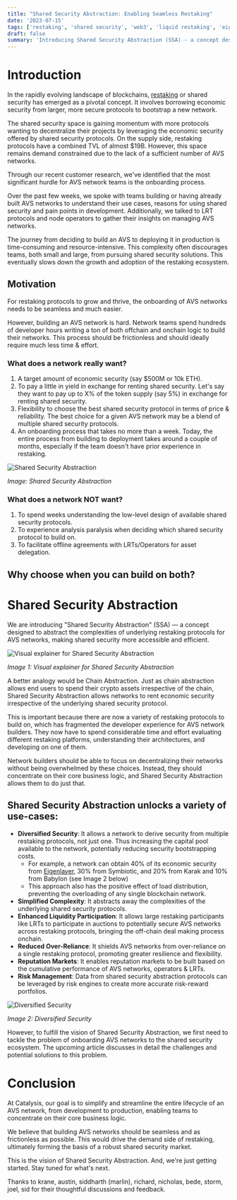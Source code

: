 ```yaml
---
title: "Shared Security Abstraction: Enabling Seamless Restaking"
date: '2023-07-15'
tags: ['restaking', 'shared security', 'web3', 'liquid restaking', 'eigenlayer']
draft: false
summary: 'Introducing Shared Security Abstraction (SSA) - a concept designed to abstract the complexities of underlying restaking protocols for AVS networks, making shared security more accessible and efficient.'
---
```


# Introduction

In the rapidly evolving landscape of blockchains, [restaking](https://www.eigenlayer.xyz/blog/what-is-restaking) or shared security has emerged as a pivotal concept. It involves borrowing economic security from larger, more secure protocols to bootstrap a new network.

The shared security space is gaining momentum with more protocols wanting to decentralize their projects by leveraging the economic security offered by shared security protocols. On the supply side, restaking protocols have a combined TVL of almost $19B. However, this space remains demand constrained due to the lack of a sufficient number of AVS networks.

Through our recent customer research, we've identified that the most significant hurdle for AVS network teams is the onboarding process.

Over the past few weeks, we spoke with teams building or having already built AVS networks to understand their use cases, reasons for using shared security and pain points in development. Additionally, we talked to LRT protocols and node operators to gather their insights on managing AVS networks.

The journey from deciding to build an AVS to deploying it in production is time-consuming and resource-intensive. This complexity often discourages teams, both small and large, from pursuing shared security solutions. This eventually slows down the growth and adoption of the restaking ecosystem.

## Motivation

For restaking protocols to grow and thrive, the onboarding of AVS networks needs to be seamless and much easier.

However, building an AVS network is hard. Network teams spend hundreds of developer hours writing a ton of both offchain and onchain logic to build their networks. This process should be frictionless and should ideally require much less time & effort.

### What does a network really want?

1. A target amount of economic security (say $500M or 10k ETH).
2. To pay a little in yield in exchange for renting shared security. Let's say they want to pay up to X% of the token supply (say 5%) in exchange for renting shared security.
3. Flexibility to choose the best shared security protocol in terms of price & reliability. The best choice for a given AVS network may be a blend of multiple shared security protocols.
4. An onboarding process that takes no more than a week. Today, the entire process from building to deployment takes around a couple of months, especially if the team doesn't have prior experience in restaking.

![Shared Security Abstraction](/static/images/shared-security-1.png)

*Image: Shared Security Abstraction*

### What does a network NOT want?

1. To spend weeks understanding the low-level design of available shared security protocols.
2. To experience analysis paralysis when deciding which shared security protocol to build on.
3. To facilitate offline agreements with LRTs/Operators for asset delegation.

## Why choose when you can build on both?

# Shared Security Abstraction

We are introducing "Shared Security Abstraction" (SSA) — a concept designed to abstract the complexities of underlying restaking protocols for AVS networks, making shared security more accessible and efficient.

![Visual explainer for Shared Security Abstraction](/static/images/ssa-explainer.png)

*Image 1: Visual explainer for Shared Security Abstraction*

A better analogy would be Chain Abstraction. Just as chain abstraction allows end users to spend their crypto assets irrespective of the chain, Shared Security Abstraction allows networks to rent economic security irrespective of the underlying shared security protocol.

This is important because there are now a variety of restaking protocols to build on, which has fragmented the developer experience for AVS network builders. They now have to spend considerable time and effort evaluating different restaking platforms, understanding their architectures, and developing on one of them.

Network builders should be able to focus on decentralizing their networks without being overwhelmed by these choices. Instead, they should concentrate on their core business logic, and Shared Security Abstraction allows them to do just that.

## Shared Security Abstraction unlocks a variety of use-cases:

- **Diversified Security**: It allows a network to derive security from multiple restaking protocols, not just one. Thus increasing the capital pool available to the network, potentially reducing security bootstrapping costs.
  - For example, a network can obtain 40% of its economic security from [Eigenlayer](https://www.eigenlayer.xyz/), 30% from Symbiotic, and 20% from Karak and 10% from Babylon (see Image 2 below)
  - This approach also has the positive effect of load distribution, preventing the overloading of any single blockchain network.
- **Simplified Complexity**: It abstracts away the complexities of the underlying shared security protocols.
- **Enhanced Liquidity Participation**: It allows large restaking participants like LRTs to participate in auctions to potentially secure AVS networks across restaking protocols, bringing the off-chain deal making process onchain.
- **Reduced Over-Reliance**: It shields AVS networks from over-reliance on a single restaking protocol, promoting greater resilience and flexibility.
- **Reputation Markets**: It enables reputation markets to be built based on the cumulative performance of AVS networks, operators & LRTs.
- **Risk Management**: Data from shared security abstraction protocols can be leveraged by risk engines to create more accurate risk-reward portfolios.

![Diversified Security](/static/images/diversified-security.png)

*Image 2: Diversified Security*

However, to fulfill the vision of Shared Security Abstraction, we first need to tackle the problem of onboarding AVS networks to the shared security ecosystem. The upcoming article discusses in detail the challenges and potential solutions to this problem.

# Conclusion

At Catalysis, our goal is to simplify and streamline the entire lifecycle of an AVS network, from development to production, enabling teams to concentrate on their core business logic.

We believe that building AVS networks should be seamless and as frictionless as possible. This would drive the demand side of restaking, ultimately forming the basis of a robust shared security market.

This is the vision of Shared Security Abstraction. And, we're just getting started. Stay tuned for what's next.

Thanks to krane, austin, siddharth (marlin), richard, nicholas, bede, storm, joel, sid for their thoughtful discussions and feedback.
